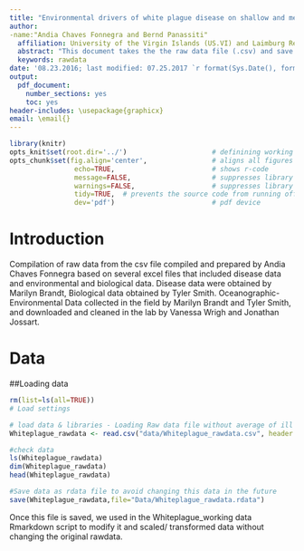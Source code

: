 ```yaml
---
title: "Environmental drivers of white plague disease on shallow and mesophotic coral reefs, U.S. Virgin Islands"
author: 
-name:"Andia Chaves Fonnegra and Bernd Panassiti"
  affiliation: University of the Virgin Islands (US.VI) and Laimburg Research Center (Italy)
  abstract: "This document takes the the raw data file (.csv) and save it as as .rdata used on the article:"Environmental drivers of white plague disease on shallow and mesophotic coral reefs, U.S. Virgin Islands"."
  keywords: rawdata
date: '08.23.2016; last modified: 07.25.2017 `r format(Sys.Date(), format="%d.%m.%Y")`'
output: 
  pdf_document: 
    number_sections: yes
    toc: yes
header-includes: \usepackage{graphicx}
email: \email{}
---
```


```r
library(knitr)
opts_knit$set(root.dir='../')                     # definining working directory; or normalizePath('../')
opts_chunk$set(fig.align='center',                # aligns all figures
                echo=TRUE,                        # shows r-code
                message=FALSE,                    # suppresses library outputs
                warnings=FALSE,                   # suppresses library outputs
                tidy=TRUE,  # prevents the source code from running off a pdf page
                dev='pdf')                        # pdf device
```

# Introduction
Compilation of raw data from the csv file compiled and prepared by Andia Chaves Fonnegra based on several excel files that included disease data and environmental and biological data. Disease data were obtained by Marilyn Brandt, Biological data obtained by Tyler Smith. Oceanographic-Environmental Data collected in the field by Marilyn Brandt and Tyler Smith, and downloaded and cleaned in the lab by Vanessa Wrigh and Jonathan Jossart.

# Data

##Loading data 
```r
rm(list=ls(all=TRUE))
# Load settings

# load data & libraries - Loading Raw data file without average of ill a ntot of White Plague - made July 11-Andia 
Whiteplague_rawdata <- read.csv("data/Whiteplague_rawdata.csv", header = TRUE) #Rainfall was changed to mm and rows with average data for diseased (ill or ntot) was eliminated , this to avoid adding more variability as we discussed with Bernd)

#check data
ls(Whiteplague_rawdata)
dim(Whiteplague_rawdata)
head(Whiteplague_rawdata)

#Save data as rdata file to avoid changing this data in the future
save(Whiteplague_rawdata,file="Data/Whiteplague_rawdata.rdata")
```

Once this file is saved, we used in the Whiteplague_working data Rmarkdown script to modify it and scaled/ transformed data without
changing the original rawdata.


